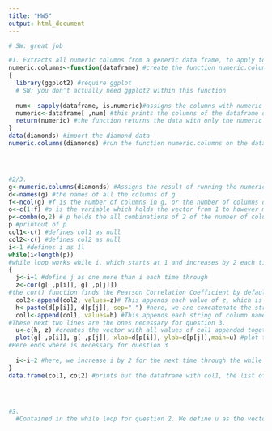 ```yaml
---
title: "HW5"
output: html_document
---
```


```r
# SW: great job

#1. Extracts all numeric columns from a generic data frame, to apply to others. Then apply to diamonds.
numeric.columns<-function(dataframe) #create the function numeric.columns, which takes a dataframe as an argument
{
  library(ggplot2) #require ggplot
  # SW: you don't actually need ggplot2 within this function
  
  num<- sapply(dataframe, is.numeric)#assigns the columns with numeric data to the variable num. Does this by applying the function is.numeric to diamonds dataframe to get all of the numeric columns. This tests whether they are numeric or not and returns TRUE or FALSE. It then assigns to num all the TRUE columns. Use sapply 
  numeric<-dataframe[ ,num] #this prints the columns of the dataframe diamonds with numeric columns (num) and only those. By leaving the "rows" part of the call blank, this prints out all row values for that column. This structure could also be used to call a specific point in the dataframe, say the 2nd row of the 3rd column. 
  return(numeric) #the function returns the data with only the numeric columns
}
data(diamonds) #import the diamond data
numeric.columns(diamonds) #run the function numeric.columns on the dataframe diamonds




#2/3. 
g<-numeric.columns(diamonds) #Assigns the result of running the numeric.columns function on diamonds to the variable g
d<-names(g) #the names of all the columns of g
f<-ncol(g) #f is the number of columns in g, or the number of columns of the diamonds with numeric columns
o<-c(1:f) #o is the variable which holds the vector from 1 to however many columns there are (in diamonds case this is 7)
p<-combn(o,2) # p holds the all combinations of 2 of the number of columns in g. That is, since f is 7 it is the combinations of 2 of all numbers from 1 to 7. There are 7 choose 2 of these combinations, or 21 of them. These are just the combinations of numbers, however, and do not hold the column names.
p #printout of p
col1<-c() #defines col1 as null 
col2<-c() #defines col2 as null
i<-1 #defines i as 1l
while(i<length(p)) 
#while loop works while i, which starts at 1 and increases by 2 each time through, is less than the length of p. While p holds only 21 combinations of numbers, the length of p is double that, at 42, becuase each number is counted on its own. 
{
  j<-i+1 #define j as one more than i each time through
  z<-cor(g[ ,p[i]], g[ ,p[j]])
#the cor() function finds the Pearson Correlation Coefficient by default, though it can be set to different correlation coefficients. Here, it is calculating them between g[ ,p[i]], which is the column of g at a value of p (which is all the combinations of size 2 of 7 numbers) and g[ ,p[j]], which is the column of g at the next value of p. So, for i=3 (because i is always odd because it increases by 2 each time), and j=4, this function finds the Pearson correlation coefficient between the first column of g and the third. 
  col2<-append(col2, values=z)# This appends each value of z, which is the pearson corr coef, to the others before it in a vector, which is necessary to get all the values in one place to make the dataframe. These are assigned to the variable col2.
  h<-paste(d[p[i]], d[p[j]], sep="-") #here, we are concatenate the strings of the names of each of the combinations of columns, seperated by a - 
  col1<-append(col1, values=h) #This appends each string of column names, h, to the others before it in a vector, again necessary to get all the values in one place to make the dataframe. Assigned to the variable col1.
#These next two lines are the ones necessary for question 3.
  u<-c(h, z) #creates the vector with all values of col1 appended together and all values of col2 appended together as its values
  plot(g[ ,p[i]], g[ ,p[j]], xlab=d[p[i]], ylab=d[p[j]],main=u) #plot the graph. Will plot all the graphs as i moves through the while loop. Here, we are plotting each pair of variables together. So g[ ,p[i]] is the first variable in the string and g[ ,p[j]] is the second variable in the string. As i increases, i and j together represent all the possible combinations between the variables with numeric data (21 combinations possible) 
#Here ends where is necessary for question 3 
  
  i<-i+2 #here, we increase i by 2 for the next time through the while loop. We increase by 2 instead of 1 because we want to consider every combination, but every other number in that combination. So making i increase by 2 considers the first number of every combination, and j becomes the second number.
}
data.frame(col1, col2) #prints out the dataframe with col1, the list of strings, and col2, the list of the Pearson correlation coefficients of those strings




#3.
  #Contained in the while loop for question 2. We define u as the vector of col1 and col2. That is, for its first value, for all i, is one of the combinations, and its second value is the Pearson correlation coeffient. Then, we plot each graph. In the first plot, we plot the first combination of the 21 combinations of 2 from 7 columns. The g[ ,p[i]] is the first column in the string, and the g[ ,p[j]] is the second column in the string. For each of these plots, the title is the vector u which was just created. So, it prints the string of the concatenated variables and then the Pearson correlation coefficient. In all, because it goes through the while loop, this will print 21 plots.

```

